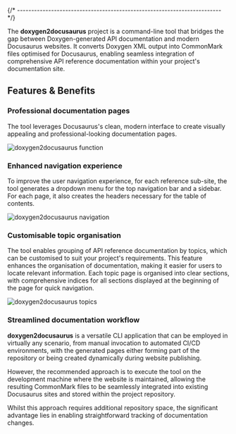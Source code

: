 {/* ------------------------------------------------------------------------ */}

The **doxygen2docusaurus** project is a command-line tool that bridges the gap between Doxygen-generated API documentation and modern Docusaurus websites. It converts Doxygen XML output into CommonMark files optimised for Docusaurus, enabling seamless integration of comprehensive API reference documentation within your project's documentation site.

## Features & Benefits

### Professional documentation pages

The tool leverages Docusaurus's clean, modern interface to create visually appealing and professional-looking documentation pages.

![doxygen2docusaurus function](/assets/images/function.png)

### Enhanced navigation experience

To improve the user navigation experience, for each reference sub-site, the tool generates a dropdown menu for the top navigation bar and a sidebar. For each page, it also creates the headers necessary for the table of contents.

![doxygen2docusaurus navigation](/assets/images/navigation.png)

### Customisable topic organisation

The tool enables grouping of API reference documentation by topics, which can be customised to suit your project's requirements. This feature enhances the organisation of documentation, making it easier for users to locate relevant information. Each topic page is organised into clear sections, with comprehensive indices for all sections displayed at the beginning of the page for quick navigation.

![doxygen2docusaurus topics](/assets/images/topics.png)

### Streamlined documentation workflow

**doxygen2docusaurus** is a versatile CLI application that can be employed in virtually any scenario, from manual invocation to automated CI/CD environments, with the generated pages either forming part of the repository or being created dynamically during website publishing.

However, the recommended approach is to execute the tool on the development machine where the website is maintained, allowing the resulting CommonMark files to be seamlessly integrated into existing Docusaurus sites and stored within the project repository.

Whilst this approach requires additional repository space, the significant advantage lies in enabling straightforward tracking of documentation changes.


